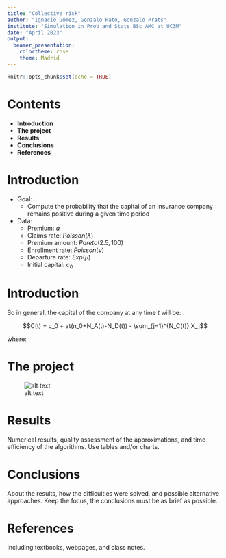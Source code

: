 ```yaml
---
title: "Collective risk"
author: "Ignacio Gómez, Gonzalo Pato, Gonzalo Prats"
institute: "Simulation in Prob and Stats BSc AMC at UC3M"
date: "April 2023"
output: 
  beamer_presentation:
    colortheme: rose
    theme: Madrid
---
```



```r
knitr::opts_chunk$set(echo = TRUE)
```
# Contents

- **Introduction**
- **The project**
- **Results**
- **Conclusions**
- **References**

# Introduction

- Goal:
    - Compute the probability that the capital of an insurance company remains positive during a given time period
- Data:
  - Premium: $a$
  - Claims rate: $Poisson (\lambda)$
  - Premium amount: $Pareto (2.5, 100)$
  - Enrollment rate: $Poisson(\nu)$
  - Departure rate: $Exp(\mu)$
  - Initial capital: $c_0$

# Introduction

So in general, the capital of the company at any time $t$ will be: 

$$C(t) = c_0 + at(n_0+N_A(t)-N_D(t)) - \sum_{j=1}^{N_C(t)} X_j$$

where:
\begin{itemize}
\item $N_A(t)$ is the number of clients that arrive by time $t$
\item $N_D(t)$ is the number of clients that leave by time $t$
\item $N_C(t)$ is the number of claims that arrive by time $t$
\item $X_j$ is the amount of the $j$-th claim
\item $n(t)$ is the number of clients at time $t$.
\end{itemize}



# The project 

![alt text](flux.png "Title")


# Results

Numerical results, quality assessment of the approximations, and time efficiency of the algorithms. Use tables and/or charts.

# Conclusions

About the results, how the difficulties were solved, and possible alternative approaches. Keep the focus, the conclusions must be as brief as possible.

# References

Including textbooks, webpages, and class notes.
